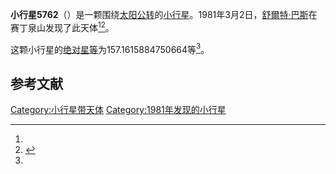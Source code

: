 {{Infobox planet
| bgcolour = #FFFFC0
| name = 5762 Wanke
| symbol = 
| image = 
| caption = 
| discovery = yes
| discovery_ref = 
| discoverer = [[舒爾特·巴斯|舒爾特·巴斯]]
| discovery_site = [[赛丁泉山|赛丁泉山]] 
| discovered = 1981年3月2日
| designations = yes
| mp_name = 
| named_after = 
| alt_names = 1981 EG28/ 1968 UH2 / 1979 YP4 / 1992 JU3
| mp_category = [[主带小行星|主带小行星]]
| orbit_ref = <ref name="a">[http://ssd.jpl.nasa.gov/sbdb.cgi?sstr=5762 5762 Wanke] {{Wayback|url=http://ssd.jpl.nasa.gov/sbdb.cgi?sstr=5762 |date=20140815114339 }}，小行星數據庫瀏覽器（JPL Small-Body Database Browser）－[[美国国家航空航天局|美国国家航空航天局]]喷气推进实验室</ref>
| epoch = 2456400.5 (2013年4月18日更新)
| aphelion = {{convert|2.654940979227243|AU|km|3|abbr=on|lk=out}}
| perihelion = {{convert|2.020383871087522|AU|km|3|abbr=on}}
| semimajor = {{convert|2.337662425157383|AU|km|3|abbr=on}}
| eccentricity = 0.13572471
| period = 1305.4827 [[日|日]]<br />3.57[[儒略年|儒略年]]
| avg_speed = 
| inclination = 4.826553385897994
| asc_node = 191.7563717219203
| mean_anomaly = 
| arg_peri = 157.1615884750664
| satellites = 
| physical_characteristics = yes
| dimensions = 
| mass = 
| density = 
| surface_grav = 
| escape_velocity = 
| sidereal_day = 
| axial_tilt = 
| pole_ecliptic_lat = 
| pole_ecliptic_lon = 
| albedo = 
| temperatures= 
| temp_name1 = 
| mean_temp_1 = 
| max_temp_1 = 
| temp_name2 = 
| max_temp_2 = 
| spectral_type = 
| abs_magnitude = 157.1615884750664
}}

'''小行星5762'''（{{lang-en|5762 Wanke}}）是一颗围绕[[太阳|太阳]][[公转|公转]]的[[小行星|小行星]]。1981年3月2日，[[舒爾特·巴斯|舒爾特·巴斯]]在赛丁泉山发现了此天体<ref name="a" /><ref>{{cite news|title=小行星列表|url=http://cfa-www.harvard.edu/iau/lists/NumberedMPs.txt|accessdate=2013-07-08|newspaper=哈佛大学|archive-date=2008-05-17|archive-url=https://web.archive.org/web/20080517010638/http://cfa-www.harvard.edu/iau/lists/NumberedMPs.txt|dead-url=no}}</ref>。

这颗小行星的[[绝对星等|绝对星等]]为157.1615884750664等<ref name="a" />。

==参考文献==
{{reflist}}
{{Minor Planet Number|[[小行星5761|小行星5761]]|[[小行星5763|小行星5763]]}}

{{小天体}}

[[Category:小行星带天体|Category:小行星带天体]]
[[Category:1981年发现的小行星|Category:1981年发现的小行星]]

{{asteroid-stub}}